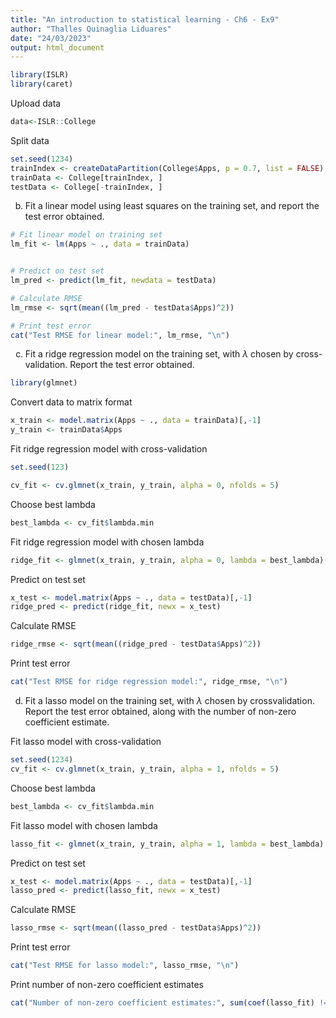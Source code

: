 ---
title: "An introduction to statistical learning - Ch6 - Ex9"
author: "Thalles Quinaglia Liduares"
date: "24/03/2023"
output: html_document
---

```{r, warning=FALSE}
library(ISLR)
library(caret)
```

Upload data 

```{r}
data<-ISLR::College
```
Split data 

```{r}
set.seed(1234)
trainIndex <- createDataPartition(College$Apps, p = 0.7, list = FALSE)
trainData <- College[trainIndex, ]
testData <- College[-trainIndex, ]
```

(b) Fit a linear model using least squares on the training set, and
report the test error obtained.

```{r}

# Fit linear model on training set
lm_fit <- lm(Apps ~ ., data = trainData)


# Predict on test set
lm_pred <- predict(lm_fit, newdata = testData)

# Calculate RMSE
lm_rmse <- sqrt(mean((lm_pred - testData$Apps)^2))

# Print test error
cat("Test RMSE for linear model:", lm_rmse, "\n")
```

(c) Fit a ridge regression model on the training set, with $\lambda$ chosen
by cross-validation. Report the test error obtained.

```{r}
library(glmnet)
```

Convert data to matrix format 

```{r}
x_train <- model.matrix(Apps ~ ., data = trainData)[,-1]
y_train <- trainData$Apps
```

Fit ridge regression model with cross-validation

```{r}

set.seed(123)

cv_fit <- cv.glmnet(x_train, y_train, alpha = 0, nfolds = 5)

```
Choose best lambda

```{r}
best_lambda <- cv_fit$lambda.min
```
Fit ridge regression model with chosen lambda

```{r}
ridge_fit <- glmnet(x_train, y_train, alpha = 0, lambda = best_lambda)
```

Predict on test set

```{r}
x_test <- model.matrix(Apps ~ ., data = testData)[,-1]
ridge_pred <- predict(ridge_fit, newx = x_test)

```
Calculate RMSE 

```{r}
ridge_rmse <- sqrt(mean((ridge_pred - testData$Apps)^2))
```

Print test error
```{r}
cat("Test RMSE for ridge regression model:", ridge_rmse, "\n")
```


(d) Fit a lasso model on the training set, with $\lambda$ chosen by crossvalidation. Report the test error obtained, along with the number of non-zero coefficient estimate.

Fit lasso model with cross-validation

```{r}

set.seed(1234)
cv_fit <- cv.glmnet(x_train, y_train, alpha = 1, nfolds = 5)

```

Choose best lambda

```{r}
best_lambda <- cv_fit$lambda.min
```

Fit lasso model with chosen lambda

```{r}
lasso_fit <- glmnet(x_train, y_train, alpha = 1, lambda = best_lambda)
```
Predict on test set

```{r}
x_test <- model.matrix(Apps ~ ., data = testData)[,-1]
lasso_pred <- predict(lasso_fit, newx = x_test)
```
Calculate RMSE
```{r}

lasso_rmse <- sqrt(mean((lasso_pred - testData$Apps)^2))

```
Print test error

```{r}
cat("Test RMSE for lasso model:", lasso_rmse, "\n")
```
Print number of non-zero coefficient estimates

```{r}
cat("Number of non-zero coefficient estimates:", sum(coef(lasso_fit) != 0), "\n")
```



